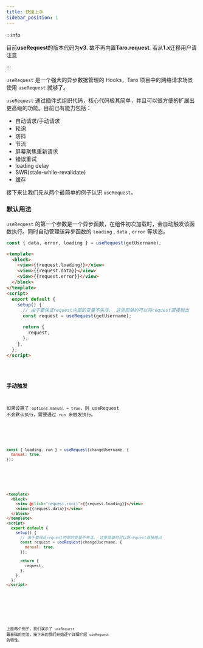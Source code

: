 ```yaml
---
title: 快速上手
sidebar_position: 1
---
```


:::info

目前**useRequest**的版本代码为**v3**. 故不再内置**Taro.request**. 若从**1.x**迁移用户请注意

:::

`useRequest` 是一个强大的异步数据管理的 Hooks，Taro 项目中的网络请求场景使用 `useRequest` 就够了。

`useRequest` 通过插件式组织代码，核心代码极其简单，并且可以很方便的扩展出更高级的功能。目前已有能力包括：

- 自动请求/手动请求
- 轮询
- 防抖
- 节流
- 屏幕聚焦重新请求
- 错误重试
- loading delay
- SWR(stale-while-revalidate)
- 缓存

接下来让我们先从两个最简单的例子认识 `useRequest`。

### 默认用法

`useRequest` 的第一个参数是一个异步函数，在组件初次加载时，会自动触发该函数执行。同时自动管理该异步函数的 `loading` , `data` , `error` 等状态。



<Tabs groupId="codeDisplayGroup">
<TabItem value="React" label="React">

```jsx showLineNumbers
const { data, error, loading } = useRequest(getUsername);
```

</TabItem>
<TabItem value="Vue" label="Vue">

```html showLineNumbers
<template>
  <block>
    <view>{{request.loading}}</view>
    <view>{{request.data}}</view>
    <view>{{request.error}}</view>
  </block>
</template>
<script>
  export default {
    setup() {
      // 由于要保证request内部的变量不失活。 这里简单的可以将request直接抛出
      const request = useRequest(getUsername);

      return {
        request,
      };
    },
  };
</script>
```

</TabItem>
</Tabs>

<code src="useRequest/basic/index" group="network" />

### 手动触发

如果设置了 `options.manual = true`，则 useRequest 不会默认执行，需要通过 `run` 来触发执行。

<Tabs groupId="codeDisplayGroup">
<TabItem value="React" label="React">

```jsx showLineNumbers
const { loading, run } = useRequest(changeUsername, {
  manual: true,
});
```

</TabItem>
<TabItem value="Vue" label="Vue">

```html showLineNumbers
<template>
  <block>
    <view @click="request.run()">{{request.loading}}</view>
    <view>{{request.data}}</view>
  </block>
</template>
<script>
  export default {
    setup() {
      // 由于要保证request内部的变量不失活。 这里简单的可以将request直接抛出
      const request = useRequest(changeUsername, {
        manual: true,
      });

      return {
        request,
      };
    },
  };
</script>
```

</TabItem>
</Tabs>

<code src="useRequest/basic/manualRun" group="network" />

上面两个例子，我们演示了 `useRequest` 最基础的用法，接下来的我们开始逐个详细介绍 `useRequest` 的特性。
